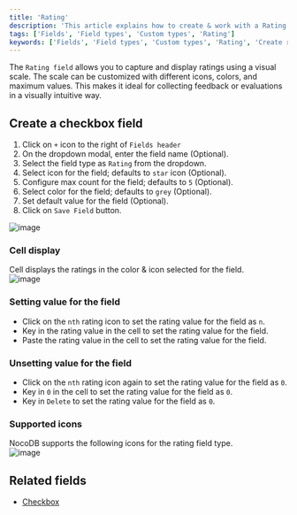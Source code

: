 ```yaml
---
title: 'Rating'
description: 'This article explains how to create & work with a Rating field.'
tags: ['Fields', 'Field types', 'Custom types', 'Rating']
keywords: ['Fields', 'Field types', 'Custom types', 'Rating', 'Create rating field']
---
```



The `Rating field` allows you to capture and display ratings using a visual scale. The scale can be customized with different icons, colors, and maximum values. This makes it ideal for collecting feedback or evaluations in a visually intuitive way.

## Create a checkbox field
1. Click on `+` icon to the right of `Fields header`
2. On the dropdown modal, enter the field name (Optional).
3. Select the field type as `Rating` from the dropdown.
4. Select icon for the field; defaults to `star` icon (Optional).
5. Configure max count for the field; defaults to `5` (Optional).
6. Select color for the field; defaults to `grey` (Optional).
7. Set default value for the field (Optional).
8. Click on `Save Field` button.

![image](/img/v2/fields/types/rating.png)

### Cell display
Cell displays the ratings in the color & icon selected for the field.    
![image](/img/v2/fields/rating-cell.png)

### Setting value for the field
- Click on the `nth` rating icon to set the rating value for the field as `n`.
- Key in the rating value in the cell to set the rating value for the field.
- Paste the rating value in the cell to set the rating value for the field.

### Unsetting value for the field
- Click on the `nth` rating icon again to set the rating value for the field as `0`.
- Key in `0` in the cell to set the rating value for the field as `0`.
- Key in `Delete` to set the rating value for the field as `0`.

### Supported icons
NocoDB supports the following icons for the rating field type.  
![image](/img/v2/fields/rating-icon.png)

## Related fields
- [Checkbox](/docs/product-docs/fields/field-types/select-based/checkbox)